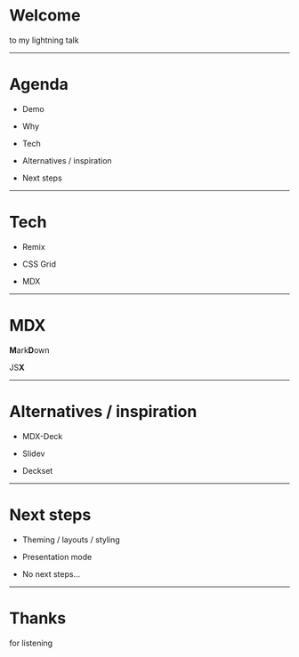 # Welcome

to my lightning talk

---

# Agenda

- Demo

- Why

- Tech

- Alternatives / inspiration

- Next steps

---

# Tech

- Remix

- CSS Grid

- MDX

---


# MDX

**M**ark**D**own

JS**X**

<Counter />

---

# Alternatives / inspiration

- MDX-Deck

- Slidev

- Deckset

---

# Next steps

- Theming / layouts / styling

- Presentation mode

- No next steps...

---

# Thanks

for listening
